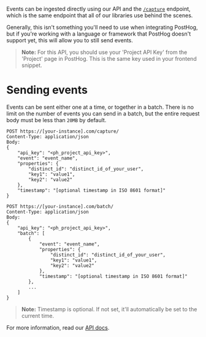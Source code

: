 Events can be ingested directly using our API and the [`/capture`](/docs/api/post-only-endpoints#capture) endpoint, which is the same endpoint that all of our libraries use behind the scenes.

Generally, this isn't something you'll need to use when integrating PostHog, but if you're working with a language or framework that PostHog doesn't support yet, this will allow you to still send events.


> **Note:** For this API, you should use your 'Project API Key' from the 'Project' page in PostHog. This is the same key used in your frontend snippet.

# Sending events

Events can be sent either one at a time, or together in a batch. There is no limit on the number of events you can send in a batch, but the entire request body must be less than `20MB` by default.

<MultiLanguage>

```shell label=Single
POST https://[your-instance].com/capture/
Content-Type: application/json
Body:
{
    "api_key": "<ph_project_api_key>",
    "event": "event_name",
    "properties": {
        "distinct_id": "distinct_id_of_your_user",
        "key1": "value1",
        "key2": "value2"
    },
    "timestamp": "[optional timestamp in ISO 8601 format]"
}
```

```shell label=Batch
POST https://[your-instance].com/batch/
Content-Type: application/json
Body:
{
    "api_key": "<ph_project_api_key>",
    "batch": [
        {
            "event": "event_name",
            "properties": {
                "distinct_id": "distinct_id_of_your_user",
                "key1": "value1",
                "key2": "value2"
            },
            "timestamp": "[optional timestamp in ISO 8601 format]"
        },
        ...
    ]
}
```
</MultiLanguage>

> **Note:** Timestamp is optional. If not set, it'll automatically be set to the current time.

For more information, read our [API docs](/docs/api/post-only-endpoints).
